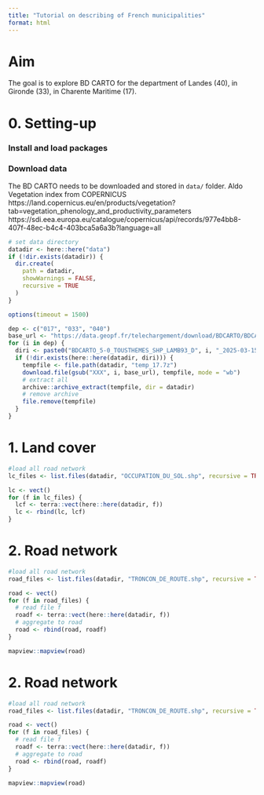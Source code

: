 ```yaml
---
title: "Tutorial on describing of French municipalities"
format: html
---
```



# Aim

The goal is to explore BD CARTO for the department of Landes (40), in Gironde (33), in Charente Maritime (17).

# 0. Setting-up

### Install and load packages


### Download data

The BD CARTO needs to be downloaded and stored in `data/` folder.
Aldo Vegetation index from COPERNICUS
https://land.copernicus.eu/en/products/vegetation?tab=vegetation_phenology_and_productivity_parameters
https://sdi.eea.europa.eu/catalogue/copernicus/api/records/977e4bb8-407f-48ec-b4c4-403bca5a6a3b?language=all

```r
# set data directory
datadir <- here::here("data")
if (!dir.exists(datadir)) {
  dir.create(
    path = datadir,
    showWarnings = FALSE,
    recursive = TRUE
  )
}

options(timeout = 1500)

dep <- c("017", "033", "040")
base_url <- "https://data.geopf.fr/telechargement/download/BDCARTO/BDCARTO_5-0_TOUSTHEMES_SHP_LAMB93_DXXX_2025-03-15/BDCARTO_5-0_TOUSTHEMES_SHP_LAMB93_DXXX_2025-03-15.7z"
for (i in dep) {
  diri <- paste0("BDCARTO_5-0_TOUSTHEMES_SHP_LAMB93_D", i, "_2025-03-15")
  if (!dir.exists(here::here(datadir, diri))) {
    tempfile <- file.path(datadir, "temp_17.7z")
    download.file(gsub("XXX", i, base_url), tempfile, mode = "wb")
    # extract all
    archive::archive_extract(tempfile, dir = datadir)
    # remove archive
    file.remove(tempfile)
  }
}
```


# 1. Land cover


```r
#load all road network
lc_files <- list.files(datadir, "OCCUPATION_DU_SOL.shp", recursive = TRUE)

lc <- vect()
for (f in lc_files) {
  lcf <- terra::vect(here::here(datadir, f))
  lc <- rbind(lc, lcf)
}
```


# 2. Road network


```r
#load all road network
road_files <- list.files(datadir, "TRONCON_DE_ROUTE.shp", recursive = TRUE)

road <- vect()
for (f in road_files) {
  # read file f
  roadf <- terra::vect(here::here(datadir, f))
  # aggregate to road
  road <- rbind(road, roadf)
}

mapview::mapview(road)
```


# 2. Road network


```r
#load all road network
road_files <- list.files(datadir, "TRONCON_DE_ROUTE.shp", recursive = TRUE)

road <- vect()
for (f in road_files) {
  # read file f
  roadf <- terra::vect(here::here(datadir, f))
  # aggregate to road
  road <- rbind(road, roadf)
}

mapview::mapview(road)
```
